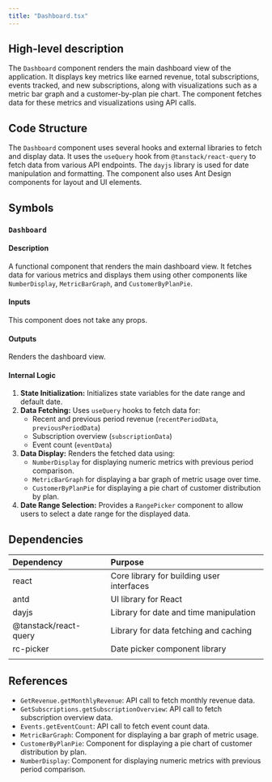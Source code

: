 ```yaml
---
title: "Dashboard.tsx"
---
```


## High-level description
The `Dashboard` component renders the main dashboard view of the application. It displays key metrics like earned revenue, total subscriptions, events tracked, and new subscriptions, along with visualizations such as a metric bar graph and a customer-by-plan pie chart. The component fetches data for these metrics and visualizations using API calls.

## Code Structure
The `Dashboard` component uses several hooks and external libraries to fetch and display data. It uses the `useQuery` hook from `@tanstack/react-query` to fetch data from various API endpoints. The `dayjs` library is used for date manipulation and formatting. The component also uses Ant Design components for layout and UI elements.

## Symbols
### `Dashboard`
#### Description
A functional component that renders the main dashboard view. It fetches data for various metrics and displays them using other components like `NumberDisplay`, `MetricBarGraph`, and `CustomerByPlanPie`.

#### Inputs
This component does not take any props.

#### Outputs
Renders the dashboard view.

#### Internal Logic
1. **State Initialization:** Initializes state variables for the date range and default date.
2. **Data Fetching:** Uses `useQuery` hooks to fetch data for:
    - Recent and previous period revenue (`recentPeriodData`, `previousPeriodData`)
    - Subscription overview (`subscriptionData`)
    - Event count (`eventData`)
3. **Data Display:** Renders the fetched data using:
    - `NumberDisplay` for displaying numeric metrics with previous period comparison.
    - `MetricBarGraph` for displaying a bar graph of metric usage over time.
    - `CustomerByPlanPie` for displaying a pie chart of customer distribution by plan.
4. **Date Range Selection:** Provides a `RangePicker` component to allow users to select a date range for the displayed data.

## Dependencies
| Dependency | Purpose |
|:-----------|:--------|
| react | Core library for building user interfaces |
| antd | UI library for React |
| dayjs | Library for date and time manipulation |
| @tanstack/react-query | Library for data fetching and caching |
| rc-picker | Date picker component library |
|  |  |

## References
- `GetRevenue.getMonthlyRevenue`: API call to fetch monthly revenue data.
- `GetSubscriptions.getSubscriptionOverview`: API call to fetch subscription overview data.
- `Events.getEventCount`: API call to fetch event count data.
- `MetricBarGraph`: Component for displaying a bar graph of metric usage.
- `CustomerByPlanPie`: Component for displaying a pie chart of customer distribution by plan.
- `NumberDisplay`: Component for displaying numeric metrics with previous period comparison.
